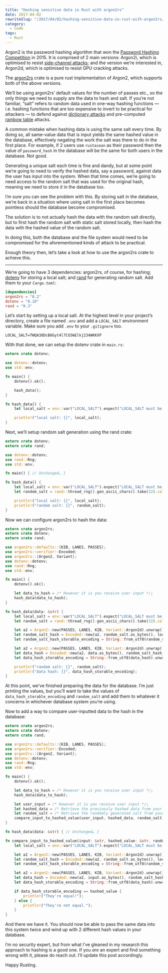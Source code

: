 ```yaml
---
title: "Hashing sensitive data in Rust with argon2rs"
date: 2017-04-02
rewriteSlug: "/2017/04/02/hashing-sensitive-data-in-rust-with-argon2rs/"
category:
  - Code
tags:
  - Rust
---
```


Argon2 is the password hashing algorithm that won the [Password Hashing Competition](https://password-hashing.net) in 2015. It is comprised of 2 main versions: Argon2i, which is optimised to resist [side-channel attacks](https://en.wikipedia.org/wiki/Side-channel_attack); and the version we’re interested in, Argon2d, which is optimised to resist GPU cracking attacks.

The [argon2rs](https://crates.io/crates/argon2rs) crate is a pure rust implementation of Argon2, which supports both of the above versions.

We’ll be using argon2rs’ default values for the number of passes etc., so the only things we need to supply are the data to hash and salt. If you’re not familiar, “salt” refers to random data used in one-way hashing functions — i.e. hashing functions that are too expensive to invert to be practical for attackers — to defend against [dictionary attacks](https://en.wikipedia.org/wiki/Dictionary_attack) and pre-computed [rainbow table](https://en.wikipedia.org/wiki/Rainbow_table) attacks.

A common mistake when hashing data is using the same salt every time. By doing so, all same-value data that is input yields the same hashed value in the database, effectively negating the work the salt was there to do in the first place. For example, if 2 users use `rustacean` as their password then the value of `password_hash` in the database will be the same for both users in the database. Not good.

Generating a unique salt each time is fine and dandy, but at some point we’re going to need to verify the hashed data, say a password, against data the user has input into the system. When that time comes, we’re going to need access to the random salt that was used for the original hash, meaning we need to store _it_ in the database too.

I’m sure you can see the problem with this. By storing salt in the database, we’re back in a situation where using salt in the first place becomes pointless should the database become compromised.

The solution is to not actually hash the data with the random salt directly, but to first hash the random salt with static salt stored locally, then hash the data with the hashed value of the random salt.

In doing this, both the database and the file system would need to be compromised for the aforementioned kinds of attack to be practical.

Enough theory then, let’s take a look at how to use the argon2rs crate to achieve this.

* * *

We’re going to have 3 dependencies: argon2rs, of course, for hashing; [dotenv](https://crates.io/crates/dotenv) for storing a local salt; and [rand](https://crates.io/crates/rand) for generating random salt. Add them to your `Cargo.toml`:

```rust:title=~/myproject/src/Cargo.toml
[dependencies]
argon2rs = "0.2"
dotenv = "0.10"
rand = "0.3"
```

Let’s start by setting up a local salt. At the highest level in your project’s directory, create a file named `.env` and add a `LOCAL_SALT` environment variable. Make sure you add `.env` to your `.gitignore` too.

```:title=~/myproject/.env
LOCAL_SALT=TWQA38DcB6Gyt4l7CG5W£lkj234WKKXP
```

With that done, we can setup the dotenv crate in `main.rs`:

```rust:title=~/myproject/src/main.rs
extern crate dotenv;

use dotenv::dotenv;
use std::env;

fn main() {
    dotenv().ok();

    hash_data();
}

fn hash_data() {
    let local_salt = env::var("LOCAL_SALT").expect("LOCAL_SALT must be set");

    println!("local salt: {}", local_salt);
}
```

Next, we’ll setup random salt generation using the rand crate:

```rust:title=~/myproject/src/main.rs
extern crate dotenv;
extern crate rand;

use dotenv::dotenv;
use rand::Rng;
use std::env;

fn main() { // Unchanged… }

fn hash_data() {
    let local_salt = env::var("LOCAL_SALT").expect("LOCAL_SALT must be set");
    let random_salt = rand::thread_rng().gen_ascii_chars().take(32).collect::<String>();

    println!("local salt: {}", local_salt);
    println!("random salt: {}", random_salt);
}
```

Now we can configure argon2rs to hash the data:

```rust:title=~/myproject/src/main.rs
extern crate argon2rs;
extern crate dotenv;
extern crate rand;

use argon2rs::defaults::{KIB, LANES, PASSES};
use argon2rs::verifier::Encoded;
use argon2rs::{Argon2, Variant};
use dotenv::dotenv;
use rand::Rng;
use std::env;

fn main() {
    dotenv().ok();

    let data_to_hash = /* However it is you receive user input */;
    hash_data(data_to_hash);
}

fn hash_data(data: &str) {
    let local_salt = env::var("LOCAL_SALT").expect("LOCAL_SALT must be set");
    let random_salt = rand::thread_rng().gen_ascii_chars().take(32).collect::<String>();

    let a2 = Argon2::new(PASSES, LANES, KIB, Variant::Argon2d).unwrap();
    let random_salt_hash = Encoded::new(a2, random_salt.as_bytes(), local_salt.as_bytes(), b"", b"").to_u8();
    let random_salt_hash_storable_encoding = String::from_utf8(random_salt_hash).unwrap();

    let a2 = Argon2::new(PASSES, LANES, KIB, Variant::Argon2d).unwrap();
    let data_hash = Encoded::new(a2, data.as_bytes(), random_salt_hash_storable_encoding.as_bytes(), b"", b"").to_u8();
    let data_hash_storable_encoding = String::from_utf8(data_hash).unwrap();

    println!("random salt: {}", random_salt);
    println!("data hash: {}", data_hash_storable_encoding);
}
```

At this point, we’ve finished preparing the data for the database. I’m just printing the values, but you’ll want to take the values of `data_hash_storable_encoding` and `random_salt` and add them to whatever it concerns in whichever database system you’re using.

Now to add a way to compare user-inputted data to the hash in the database:

```rust:title=~/myproject/src/main.rs
extern crate argon2rs;
extern crate dotenv;
extern crate rand;

use argon2rs::defaults::{KIB, LANES, PASSES};
use argon2rs::verifier::Encoded;
use argon2rs::{Argon2, Variant};
use dotenv::dotenv;
use rand::Rng;
use std::env;

fn main() {
    dotenv().ok();

    let data_to_hash = /* However it is you receive user input */;
    hash_data(data_to_hash);

    let user_input = /* However it is you receive user input */;
    let hashed_data = /* Retrieve the previously hashed data from your database */;
    let random_salt = /* Retrieve the randomly generated salt from your database */;
    compare_input_to_hashed_value(user_input, hashed_data, random_salt);
}

fn hash_data(data: &str) { // Unchanged… }

fn compare_input_to_hashed_value(input: &str, hashed_value: &str, random_salt: &str) {
    let local_salt = env::var("LOCAL_SALT").expect("LOCAL_SALT must be set");

    let a2 = Argon2::new(PASSES, LANES, KIB, Variant::Argon2d).unwrap();
    let random_salt_hash = Encoded::new(a2, random_salt.as_bytes(), local_salt.as_bytes(), b"", b"").to_u8();
    let random_salt_hash_storable_encoding = String::from_utf8(random_salt_hash).unwrap();

    let a2 = Argon2::new(PASSES, LANES, KIB, Variant::Argon2d).unwrap();
    let data_hash = Encoded::new(a2, input.as_bytes(), random_salt_hash_storable_encoding.as_bytes(), b"", b"").to_u8();
    let data_hash_storable_encoding = String::from_utf8(data_hash).unwrap();

    if data_hash_storable_encoding == hashed_value {
        println!("They're equal!");
    } else {
        println!("They're not equal.");
    }
}
```

And there we have it. You should now be able to pass the same data into this system twice and wind up with 2 different hash values in your database.

I’m no security expert, but from what I’ve gleaned in my research this approach to hashing is a good one. If you _are_ an expert and find something wrong with it, please do reach out. I’ll update this post accordingly.

Happy Rusting.
  